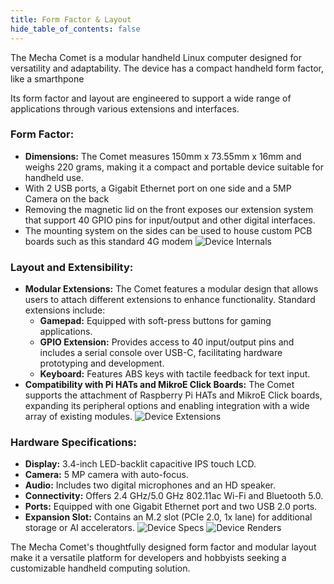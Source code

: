 ```yaml
---
title: Form Factor & Layout
hide_table_of_contents: false
---
```

The Mecha Comet is a modular handheld Linux computer designed for versatility and adaptability. The device has a compact handheld form factor, like a smarthpone

Its form factor and layout are engineered to support a wide range of applications through various extensions and interfaces.

### Form Factor:

- **Dimensions:** The Comet measures 150mm x 73.55mm x 16mm and weighs 220 grams, making it a compact and portable device suitable for handheld use.
- With 2 USB ports, a Gigabit Ethernet port on one side and a 5MP Camera on the back
- Removing the magnetic lid on the front exposes our extension system that support 40 GPIO pins for input/output and other digital interfaces.
- The mounting system on the sides can be used to house custom PCB boards such as this standard 4G modem
![Device Internals](/img/comet/exploded-2.jpg)

### Layout and Extensibility:

- **Modular Extensions:** The Comet features a modular design that allows users to attach different extensions to enhance functionality. Standard extensions include:
    - **Gamepad:** Equipped with soft-press buttons for gaming applications.
    - **GPIO Extension:** Provides access to 40 input/output pins and includes a serial console over USB-C, facilitating hardware prototyping and development.
    - **Keyboard:** Features ABS keys with tactile feedback for text input.
- **Compatibility with Pi HATs and MikroE Click Boards:** The Comet supports the attachment of Raspberry Pi HATs and MikroE Click boards, expanding its peripheral options and enabling integration with a wide array of existing modules.
![Device Extensions](/img/comet/with-extensions-1.jpg)

### Hardware Specifications:

- **Display:** 3.4-inch LED-backlit capacitive IPS touch LCD.
- **Camera:** 5 MP camera with auto-focus.
- **Audio:** Includes two digital microphones and an HD speaker.
- **Connectivity:** Offers 2.4 GHz/5.0 GHz 802.11ac Wi-Fi and Bluetooth 5.0.
- **Ports:** Equipped with one Gigabit Ethernet port and two USB 2.0 ports.
- **Expansion Slot:** Contains an M.2 slot (PCIe 2.0, 1x lane) for additional storage or AI accelerators.
![Device Specs](/img/comet/specs.svg)
![Device Renders](/img/comet/mecha_comet_04.png)

The Mecha Comet's thoughtfully designed form factor and modular layout make it a versatile platform for developers and hobbyists seeking a customizable handheld computing solution.
